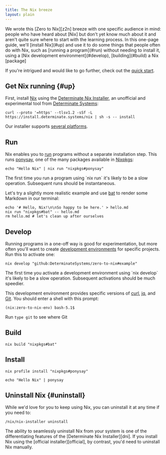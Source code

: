```yaml
---
title: The Nix breeze
layout: plain
---
```


<Admonition info open title="The target audience for the Nix breeze" id="quick-start-audience" client:load>
We wrote this [Zero to Nix][z2n] breeze with one specific audience in mind: people who have heard about [Nix] but don't yet know much about it and aren't quite sure where to start with the learning process.
In this one-page guide, we'll [install Nix](#up) and use it to do some things that people often do with Nix, such as [running a program](#run) without needing to install it, using a [Nix development environment](#develop), [building](#build) a Nix [package]

If you're intrigued and would like to go further, check out the [quick start][start].
</Admonition>

## Get Nix running \{#up}

First, install [Nix] using the [Determinate Nix Installer][installer], an unofficial and experimental tool from [Determinate Systems][ds]:

```shell
curl --proto '=https' --tlsv1.2 -sSf -L https://install.determinate.systems/nix | sh -s -- install
```

Our installer supports [several platforms][platforms].

## Run

Nix enables you to [run] programs without a separate installation step.
This runs [ponysay], one of the many packages available in [Nixpkgs]:

```shell
echo "Hello Nix" | nix run "nixpkgs#ponysay"
```

<Admonition warning title="This could take a while" id="nix-run-loading" client:load>
The first time you run a program using `nix run` it's likely to be a slow operation.
Subsequent runs should be instantaneous.
</Admonition>

Let's try a slightly more realistic example and use [bat] to render some Markdown in our terminal:

```shell
echo '# Hello, Nix!\n\nSo happy to be here.' > hello.md
nix run "nixpkgs#bat" -- hello.md
rm hello.md # let's clean up after ourselves
```

## Develop

Running programs in a one-off way is good for experimentation, but more often you'll want to create [development environments][dev-env] for specific projects.
Run this to activate one:

```shell
nix develop "github:DeterminateSystems/zero-to-nix#example"
```

<Admonition warning title="This could take a while" id="nix-develop-loading" client:load>
The first time you activate a development environment using `nix develop` it's likely to be a slow operation.
Subsequent activations should be much speedier.
</Admonition>

This development environment provides specific versions of [curl], [jq], and [Git].
You should enter a shell with this prompt:

```shell
(nix:zero-to-nix-env) bash-5.1$
```

Run `type git` to see where Git

## Build

```shell
nix build "nixpkgs#bat"
```

## Install

```shell
nix profile install "nixpkgs#ponysay"
```

```shell
echo "Hello Nix" | ponysay
```

## Uninstall Nix \{#uninstall}

While we'd love for you to keep using Nix, you can uninstall it at any time if you need to:

```shell
/nix/nix-installer uninstall
```

<Admonition success client:load>
The ability to seamlessly uninstall Nix from your system is one of the differentiating features of the [Determinate Nix Installer][dni].
If you install Nix using the [official installer][official], by contrast, you'd need to uninstall Nix manually.
</Admonition>

[bat]: https://github.com/sharkdp/bat
[curl]: https://curl.se
[dev-env]: /concepts/dev-env
[dni]: /concepts/nix-installer
[ds]: https://determinate.systems
[git]: https://git-scm.com
[installer]: /concepts/nix-installer
[jq]: https://stedolan.github.io/jq
[nix]: /concepts/nix
[nixpkgs]: /concepts/nixpkgs
[official]: https://nixos.org/download
[package]: /concepts/packages
[platforms]: /start/install
[ponysay]: https://github.com/erkin/ponysay
[run]: /start/nix-run
[selinux]: https://www.redhat.com/en/topics/linux/what-is-selinux
[start]: /start
[steamdeck]: https://steamdeck.com
[systemd]: https://systemd.io
[z2n]: /
